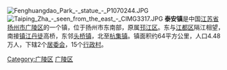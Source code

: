 [[File:Fenghuangdao_Park_-_statue_-_P1070244.JPG|thumb]]
[[File:Taiping_Zha_-_seen_from_the_east_-_CIMG3317.JPG|thumb]]
'''泰安镇'''是中国[[江苏省|江苏省]][[扬州市|扬州市]][[广陵区|广陵区]]的一个镇，位于扬州市东南部，原属[[邗江区|邗江区]]。东与[[江都区|江都区]]隔江相望，南接[[镇江|镇江]][[丹徒|丹徒]]高桥，东邻[[头桥镇|头桥镇]]，北至[[杭集镇|杭集镇]]。镇面积约64平方公里，人口4.48万人，下辖2个[[居委会|居委会]]，15个[[行政村|行政村]]。

{{Jiangsu-stub}}
{{广陵区行政区划}}
[[Category:广陵区|Category:广陵区]]
[[Category:扬州乡镇|广陵区]]